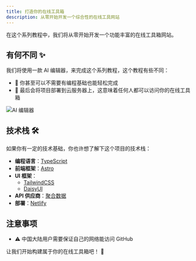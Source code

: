 ```yaml
---
title: 打造你的在线工具箱
description: 从零开始开发一个综合性的在线工具网站
---
```


在这个系列教程中，我们将从零开始开发一个功能丰富的在线工具箱网站。

## 有何不同 ✨

我们将使用一款 AI 编辑器，来完成这个系列教程，这个教程有些不同：

- 🎯 你甚至可以不需要有编程基础也能轻松完成
- 🚀 最后会将项目部署到云服务器上，这意味着任何人都可以访问你的在线工具箱

![AI 编辑器](./images/trae.png)

## 技术栈 🛠️

如果你有一定的技术基础，你也许想了解下这个项目的技术栈：

- **编程语言**：[TypeScript](https://www.typescriptlang.org/) 
- **前端框架**：[Astro](https://astro.build/) 
- **UI 框架**：
  - [TailwindCSS](https://tailwindcss.com/) 
  - [DaisyUI](https://daisyui.com/) 
- **API 供应商**：[聚合数据](https://www.juhe.cn/) 
- **部署**：[Netlify](https://www.netlify.com/) 

## 注意事项

- <span class="text-yellow-500">⚠️ 中国大陆用户需要保证自己的网络能访问 GitHub</span>

让我们开始构建属于你的在线工具箱吧！ 🎉
